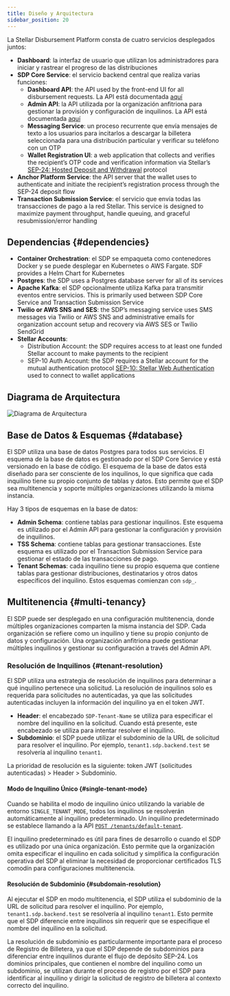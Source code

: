 ```yaml
---
title: Diseño y Arquitectura
sidebar_position: 20
---
```


La Stellar Disbursement Platform consta de cuatro servicios desplegados juntos:

- **Dashboard**: la interfaz de usuario que utilizan los administradores para iniciar y rastrear el progreso de las distribuciones
- **SDP Core Service**: el servicio backend central que realiza varias funciones:
  - **Dashboard API**: the API used by the front-end UI for all disbursement requests. La API está documentada [aquí](../api-reference/admin)
  - **Admin API**: la API utilizada por la organización anfitriona para gestionar la provisión y configuración de inquilinos. La API está documentada [aquí](../api-reference/admin)
  - **Messaging Service**: un proceso recurrente que envía mensajes de texto a los usuarios para incitarlos a descargar la billetera seleccionada para una distribución particular y verificar su teléfono con un OTP
  - **Wallet Registration UI**: a web application that collects and verifies the recipient’s OTP code and verification information via Stellar’s [SEP-24: Hosted Deposit and Withdrawal](https://github.com/stellar/stellar-protocol/blob/master/ecosystem/sep-0024.md) protocol
- **Anchor Platform Service**: the API server that the wallet uses to authenticate and initiate the recipient’s registration process through the SEP-24 deposit flow
- **Transaction Submission Service**: el servicio que envía todas las transacciones de pago a la red Stellar. This service is designed to maximize payment throughput, handle queuing, and graceful resubmission/error handling

## Dependencias {#dependencies}

- **Container Orchestration**: el SDP se empaqueta como contenedores Docker y se puede desplegar en Kubernetes o AWS Fargate. SDF provides a Helm Chart for Kubernetes
- **Postgres**: the SDP uses a Postgres database server for all of its services
- **Apache Kafka**: el SDP opcionalmente utiliza Kafka para transmitir eventos entre servicios. This is primarily used between SDP Core Service and Transaction Submission Service
- **Twilio or AWS SNS and SES**: the SDP’s messaging service uses SMS messages via Twilio or AWS SNS and administrative emails for organization account setup and recovery via AWS SES or Twilio SendGrid
- **Stellar Accounts**:
  - Distribution Account: the SDP requires access to at least one funded Stellar account to make payments to the recipient
  - SEP-10 Auth Account: the SDP requires a Stellar account for the mutual authentication protocol [SEP-10: Stellar Web Authentication](https://github.com/stellar/stellar-protocol/blob/master/ecosystem/sep-0010.md) used to connect to wallet applications

## Diagrama de Arquitectura

![Diagrama de Arquitectura](/assets/SDP/SDP2.png)

## Base de Datos & Esquemas {#database}

El SDP utiliza una base de datos Postgres para todos sus servicios. El esquema de la base de datos es gestionado por el SDP Core Service y está versionado en la base de código. El esquema de la base de datos está diseñado para ser consciente de los inquilinos, lo que significa que cada inquilino tiene su propio conjunto de tablas y datos. Esto permite que el SDP sea multitenencia y soporte múltiples organizaciones utilizando la misma instancia.

Hay 3 tipos de esquemas en la base de datos:

- **Admin Schema**: contiene tablas para gestionar inquilinos. Este esquema es utilizado por el Admin API para gestionar la configuración y provisión de inquilinos.
- **TSS Schema**: contiene tablas para gestionar transacciones. Este esquema es utilizado por el Transaction Submission Service para gestionar el estado de las transacciones de pago.
- **Tenant Schemas**: cada inquilino tiene su propio esquema que contiene tablas para gestionar distribuciones, destinatarios y otros datos específicos del inquilino. Estos esquemas comienzan con `sdp_`.

## Multitenencia {#multi-tenancy}

El SDP puede ser desplegado en una configuración multitenencia, donde múltiples organizaciones comparten la misma instancia del SDP. Cada organización se refiere como un inquilino y tiene su propio conjunto de datos y configuración. Una organización anfitriona puede gestionar múltiples inquilinos y gestionar su configuración a través del Admin API.

### Resolución de Inquilinos {#tenant-resolution}

El SDP utiliza una estrategia de resolución de inquilinos para determinar a qué inquilino pertenece una solicitud. La resolución de inquilinos solo es requerida para solicitudes no autenticadas, ya que las solicitudes autenticadas incluyen la información del inquilino ya en el token JWT.

- **Header**: el encabezado `SDP-Tenant-Name` se utiliza para especificar el nombre del inquilino en la solicitud. Cuando está presente, este encabezado se utiliza para intentar resolver el inquilino.
- **Subdominio**: el SDP puede utilizar el subdominio de la URL de solicitud para resolver el inquilino. Por ejemplo, `tenant1.sdp.backend.test` se resolvería al inquilino `tenant1`.

La prioridad de resolución es la siguiente: token JWT (solicitudes autenticadas) > Header > Subdominio.

#### Modo de Inquilino Único {#single-tenant-mode}

Cuando se habilita el modo de inquilino único utilizando la variable de entorno `SINGLE_TENANT_MODE`, todos los inquilinos se resolverán automáticamente al inquilino predeterminado. Un inquilino predeterminado se establece llamando a la API [`POST /tenants/default-tenant`](../api-reference/default-tenant.api.mdx).

El inquilino predeterminado es útil para fines de desarrollo o cuando el SDP es utilizado por una única organización. Esto permite que la organización omita especificar el inquilino en cada solicitud y simplifica la configuración operativa del SDP al eliminar la necesidad de proporcionar certificados TLS comodín para configuraciones multitenencia.

#### Resolución de Subdominio {#subdomain-resolution}

Al ejecutar el SDP en modo multitenencia, el SDP utiliza el subdominio de la URL de solicitud para resolver el inquilino. Por ejemplo, `tenant1.sdp.backend.test` se resolvería al inquilino `tenant1`. Esto permite que el SDP diferencie entre inquilinos sin requerir que se especifique el nombre del inquilino en la solicitud.

La resolución de subdominio es particularmente importante para el proceso de Registro de Billetera, ya que el SDP depende de subdominios para diferenciar entre inquilinos durante el flujo de depósito SEP-24. Los dominios principales, que contienen el nombre del inquilino como un subdominio, se utilizan durante el proceso de registro por el SDP para identificar al inquilino y dirigir la solicitud de registro de billetera al contexto correcto del inquilino.
